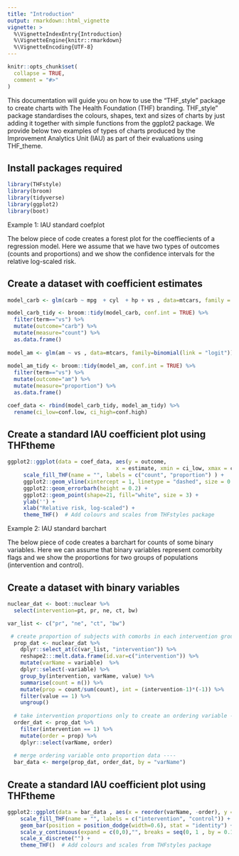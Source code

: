 ```yaml
---
title: "Introduction"
output: rmarkdown::html_vignette
vignette: >
  %\VignetteIndexEntry{Introduction}
  %\VignetteEngine{knitr::rmarkdown}
  %\VignetteEncoding{UTF-8}
---
```


```r
knitr::opts_chunk$set(
  collapse = TRUE,
  comment = "#>"
)
```

This documentation will guide you on how to use the "THF_style" package to create charts with The Health Foundation (THF) branding. THF_style" package standardises the colours, shapes, text and sizes of charts by just adding it together with simple functions from the ggplot2 package. We provide below two examples of types of charts produced by the Improvement Analytics Unit (IAU) as part of their evaluations using THF_theme.   

## Install packages required

```r

library(THFstyle)
library(broom)
library(tidyverse)
library(ggplot2)
library(boot)

```


Example 1: IAU standard coefplot

The below piece of code creates a forest plot for the coeffiecients of a regression model. Here we assume that we have two types of outcomes (counts and proportions) and we show the confidence intervals for the relative log-scaled risk.

## Create a dataset with coefficient estimates

```r
 
model_carb <- glm(carb ~ mpg  + cyl  + hp + vs , data=mtcars, family = poisson(link = "log"))

model_carb_tidy <- broom::tidy(model_carb, conf.int = TRUE) %>%   
  filter(term=="vs") %>%
  mutate(outcome="carb") %>%
  mutate(measure="count") %>%
  as.data.frame()
  
model_am <- glm(am ~ vs , data=mtcars, family=binomial(link = "logit")) 
  
model_am_tidy <- broom::tidy(model_am, conf.int = TRUE) %>%
  filter(term=="vs") %>%
  mutate(outcome="am") %>%
  mutate(measure="proportion") %>%
  as.data.frame()

coef_data <- rbind(model_carb_tidy, model_am_tidy) %>%
  rename(ci_low=conf.low, ci_high=conf.high)

```


## Create a standard IAU coefficient plot using THFtheme

```r

ggplot2::ggplot(data = coef_data, aes(y = outcome,
                                  x = estimate, xmin = ci_low, xmax = ci_high, color = factor(measure))) +
     scale_fill_THF(name = "", labels = c("count", "proportion") ) +
     ggplot2::geom_vline(xintercept = 1, linetype = "dashed", size = 0.6, colour = "grey75") + 
     ggplot2::geom_errorbarh(height = 0.2) + 
     ggplot2::geom_point(shape=21, fill="white", size = 3) + 
     ylab('') +
     xlab("Relative risk, log-scaled") +
     theme_THF()  # Add colours and scales from THFstyles package

```


Example 2: IAU standard barchart 
 
The below piece of code creates a barchart for counts of some binary variables. Here we can assume that binary variables represent comorbity flags and we show the proportions for two groups of populations (intervention and control).


## Create a dataset with binary variables

```r
 
nuclear_dat <- boot::nuclear %>% 
  select(intervention=pt, pr, ne, ct, bw)

var_list <- c("pr", "ne", "ct", "bw")

 # create proportion of subjects with comorbs in each intervention group ----
  prop_dat <- nuclear_dat %>%
    dplyr::select_at(c(var_list, "intervention")) %>%
    reshape2:::melt.data.frame(id.var=c("intervention")) %>% 
    mutate(varName = variable)  %>%
    dplyr::select(-variable) %>%
    group_by(intervention, varName, value) %>%
    summarise(count = n()) %>%
    mutate(prop = count/sum(count), int = (intervention-1)*(-1)) %>% 
    filter(value == 1) %>%
    ungroup()
  
  # take intervention proportions only to create an ordering variable ----
  order_dat <- prop_dat %>%
    filter(intervention == 1) %>%
    mutate(order = prop) %>%
    dplyr::select(varName, order)
  
  # merge ordering variable onto proportion data ----
  bar_data <- merge(prop_dat, order_dat, by = "varName")

```


## Create a standard IAU coefficient plot using THFtheme

```r

ggplot2::ggplot(data = bar_data , aes(x = reorder(varName, -order), y = prop, width = 0.5, fill = factor(int))) + 
    scale_fill_THF(name = "", labels = c("intervention", "control")) +
    geom_bar(position = position_dodge(width=0.6), stat = "identity") +
    scale_y_continuous(expand = c(0,0),"", breaks = seq(0, 1 , by = 0.1), limits = c(0, 1)) +
    scale_x_discrete("") +
    theme_THF()  # Add colours and scales from THFstyles package

```
